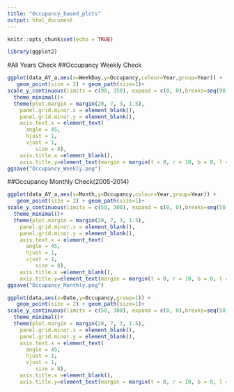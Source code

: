 ---
title: "Occupancy_based_plots"
output: html_document
---

```{r setup, include=FALSE}
knitr::opts_chunk$set(echo = TRUE)
```

```{r}
library(ggplot2)
```

#All Years Check
##Occupancy Weekly Check

```{r}
ggplot(data_AY_a,aes(x=WeekDay,y=Occupancy,colour=Year,group=Year)) +
   geom_point(size = 2) + geom_path(size=1)+
scale_y_continuous(limits = c(90, 350), expand = c(0, 0),breaks=seq(90, 350,by=30)) + 
  theme_minimal()+
  theme(plot.margin = margin(20, 7, 3, 1.5),
    panel.grid.minor.x = element_blank(),
    panel.grid.minor.y = element_blank(),
    axis.text.x = element_text(
      angle = 45,
      hjust = 1,
      vjust = 1,
         size = 8),
    axis.title.x =element_blank(),
    axis.title.y=element_text(margin = margin(t = 0, r = 10, b = 0, l = 0),size=8.5,face="bold"))
ggsave("Occupancy_Weekly.png")
```

##Occupancy Monthly Check(2005-2014)

```{r}
ggplot(data_AY_a,aes(x=Month,y=Occupancy,colour=Year,group=Year)) +
   geom_point(size = 2) + geom_path(size=1)+
scale_y_continuous(limits = c(50, 300), expand = c(0, 0),breaks=seq(50, 300,by=40)) + 
  theme_minimal()+
  theme(plot.margin = margin(20, 7, 3, 1.5),
    panel.grid.minor.x = element_blank(),
    panel.grid.minor.y = element_blank(),
    axis.text.x = element_text(
      angle = 45,
      hjust = 1,
      vjust = 1,
         size = 8),
    axis.title.x =element_blank(),
    axis.title.y=element_text(margin = margin(t = 0, r = 10, b = 0, l = 0),size=8.5,face="bold"))
ggsave("Occupancy_Monthly.png")
```

```{r}
ggplot(data,aes(x=Date,y=Occupancy,group=1)) +
   geom_point(size = 2) + geom_path(size=1)+
scale_y_continuous(limits = c(50, 300), expand = c(0, 0),breaks=seq(50, 300,by=40)) + 
  theme_minimal()+
  theme(plot.margin = margin(20, 7, 3, 1.5),
    panel.grid.minor.x = element_blank(),
    panel.grid.minor.y = element_blank(),
    axis.text.x = element_text(
      angle = 45,
      hjust = 1,
      vjust = 1,
         size = 8),
    axis.title.x =element_blank(),
    axis.title.y=element_text(margin = margin(t = 0, r = 10, b = 0, l = 0),size=8.5,face="bold"))
```

